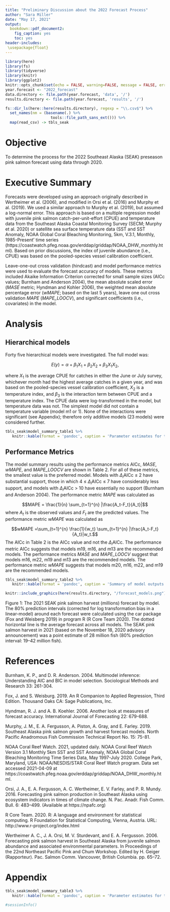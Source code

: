 ```yaml
---
title: "Preliminary Discussion about the 2022 Forecast Process"
author: "Sara Miller"
date: "May 17, 2021"
output:
  bookdown::pdf_document2:
    fig_caption: yes
    toc: yes
header-includes:
 \usepackage{float}
---
```

```r
library(here)
library(fs)
library(tidyverse)
library(knitr)
library(ggplot2)
knitr::opts_chunk$set(echo = FALSE, warning=FALSE, message = FALSE, error=FALSE)
year.forecast <- "2022_forecast" 
data.directory <- file.path(year.forecast, 'data', '/')
results.directory <- file.path(year.forecast, 'results', '/')
```

```r

fs::dir_ls(here::here(results.directory), regexp = "\\.csv$") %>% 
  set_names(nm = (basename(.) %>% 
                    tools::file_path_sans_ext())) %>%
  map(read_csv) -> tbls_seak

```

# Objective
To determine the process for the 2022 Southeast Alaska (SEAK) preseason pink salmon forecast using data through 2020. 

# Executive Summary
Forecasts were developed using an approach originally described in Wertheimer et al. (2006), and modified in Orsi et al. (2016) and Murphy et al. (2019). We used a similar approach to Murphy et al. (2019), but assumed a log-normal error. This approach is based on a multiple regression model with juvenile pink salmon catch-per-unit-effort (CPUE) and temperature data from the Southeast Alaska Coastal Monitoring Survey (SECM; Murphy et al. 2020) or satellite sea surface temperature data (SST and SST Anomaly, NOAA Global Coral Bleaching Monitoring, 5km, V.3.1, Monthly, 1985-Present’ time series (https://coastwatch.pfeg.noaa.gov/erddap/griddap/NOAA_DHW_monthly.html). Based on prior discussions, the index of juvenile abundance (i.e., CPUE) was based on the pooled-species vessel calibration coefficient.

Leave-one-out cross validation (hindcast) and model performance metrics were used to evaluate the forecast accuracy of models. These metrics included Akaike Information Criterion corrected for small sample sizes (AICc values; Burnham and Anderson 2004), the mean absolute scaled error (*MASE* metric; Hyndman and Kohler 2006), the weighted mean absolute percentage error (*wMAPE*; based on the last 5 years), leave one out cross validation *MAPE* (*MAPE_LOOCV*), and significant coefficients (i.e., covariates) in the model.

# Analysis
## Hierarchical models
Forty five hierarchical models were investigated. The full model was:

$$E(y) = \alpha + \beta_1{X_1} + \beta_2{X_2} + \beta_3{X_1X_2},$$

where ${X_1}$ is the average CPUE for catches in either the June or July survey, whichever month had the highest average catches in a given year, and was based on the pooled-species vessel calibration coefficient, ${X_2}$ is a temperature index, and $\beta_3$ is the interaction term between CPUE and a temperature index. The CPUE data were log-transformed in the model, but temperature data was not. The simplest model did not contain a temperature variable (model m1 or 1). None of the interactions were significant (see Appendix); therefore only additive models (23 models) were considered further. 
 
```r
tbls_seak$model_summary_table1 %>% 
   knitr::kable(format = 'pandoc', caption = 'Parameter estimates for the 23 potential models.', row.names = F)
```

## Performance Metrics
The model summary results using the performance metrics AICc, *MASE*, *wMAPE*, and *MAPE_LOOCV* are shown in Table 2. For all of these metrics, the smallest value is the preferred model. Models with  $\Delta_i$AICc $\leq$ 2 have substantial support, those in which 4 $\leq$   $\Delta_i$AICc $\leq$  7 have considerably less support, and models with  $\Delta_i$AICc > 10 have essentially no support (Burnham and Anderson 2004). The performance metric *MAPE* was calculated as

$$MAPE = \frac{1}{n} \sum_{t=1}^{n} |\frac{A_t-F_t}{A_t}|$$
where $A_t$ is the observed values and $F_t$ are the predicted values. The performance metric *wMAPE* was calculated as

$$wMAPE =\sum_{t=1}^{n} \frac{1}{w_t} \sum_{t=1}^{n} |\frac{A_t-F_t}{A_t}|w_t.$$
The AICc in Table 2 is the AICc value and not the $\Delta_i$AICc. The performance metric AICc suggests that models m19, m16, and m13 are the recommended models. The performance metrics *MASE* and *MAPE_LOOCV* suggest that models m16, m22, m19 and m13 are the recommended models. The performance metric *wMAPE* suggests that models m20, m16, m22, and m19 are the recommended models.

```r
tbls_seak$model_summary_table2 %>% 
   knitr::kable(format = 'pandoc', caption = 'Summary of model outputs and forecast error measures. These metrics included Akaike Information Criterion corrected for small sample sizes (AICc values), the mean absolute scaled error (MASE metric), the weighted mean absolute percentage error (wMAPE; based on the last 5 years), and leave one out cross validation MAPE (MAPE_LOOCV).', row.names = F)
```

\pagebreak

```r
knitr::include_graphics(here(results.directory, "/forecast_models.png"))
```

Figure 1: The 2021 SEAK pink salmon harvest (millions) forecast by model. The 80% prediction intervals (corrected for log transformation bias in a linear-model) around each forecast were calculated using the car package (Fox and Weisberg 2019) in program R (R Core Team 2020). The dotted horizontal line is the average forecast across all models. The SEAK pink salmon harvest in 2021 (based on the November 18, 2020 advisory announcement) was a point estimate of 28 million fish (80% prediction interval: 19–42 million fish).


# References
Burnham, K. P., and D. R. Anderson. 2004. Multimodel inference: Understanding AIC and BIC in model selection. Sociological Methods and Research 33: 261-304.

Fox, J. and S. Weisburg. 2019. An R Companion to Applied Regression, Third Edition. Thousand Oaks CA: Sage Publications, Inc.

Hyndman, R. J. and A. B. Koehler. 2006. Another look at measures of forecast accuracy. International Journal of Forecasting 22: 679-688.

Murphy, J. M., E. A. Fergusson, A. Piston, A. Gray, and E. Farley.  2019. Southeast Alaska pink salmon growth and harvest forecast models.  North Pacific Anadromous Fish Commission Technical Report No. 15: 75-81.

NOAA Coral Reef Watch. 2021, updated daily. NOAA Coral Reef Watch Version 3.1 Monthly 5km SST and SST Anomaly, NOAA Global Coral Bleaching Monitoring Time Series Data, May 1997-July 2020. College Park, Maryland, USA: NOAA/NESDIS/STAR Coral Reef Watch program. Data set accessed 2021-04-09 at https://coastwatch.pfeg.noaa.gov/erddap/griddap/NOAA_DHW_monthly.html.

Orsi, J. A., E. A. Fergusson, A. C. Wertheimer, E. V. Farley, and P. R. Mundy. 2016. Forecasting pink salmon production in Southeast Alaska using ecosystem indicators in times of climate change. N. Pac. Anadr. Fish Comm. Bull. 6: 483–499. (Available at https://npafc.org)

R Core Team. 2020. R: A language and environment for statistical computing. R Foundation for Statistical Computing, Vienna, Austria. URL: http://www.r-project.org/index.html 

Wertheimer A. C., J. A. Orsi, M. V. Sturdevant, and E. A. Fergusson. 2006. Forecasting pink salmon harvest in Southeast Alaska from juvenile salmon abundance and associated environmental parameters. In Proceedings of the 22nd Northeast Pacific Pink and Chum Workshop. Edited by H. Geiger (Rapporteur). Pac. Salmon Comm. Vancouver, British Columbia. pp. 65–72.

# Appendix
```r
tbls_seak$model_summary_table3 %>% 
   knitr::kable(format = 'pandoc', caption = 'Parameter estimates for the 23 interaction models.', row.names = F)
```


```r
#sessionInfo()
```
